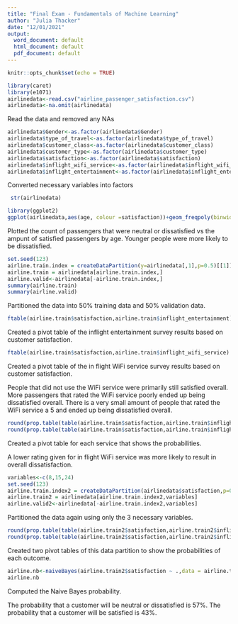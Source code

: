 ```yaml
---
title: "Final Exam - Fundamentals of Machine Learning"
author: "Julia Thacker"
date: "12/01/2021"
output:
  word_document: default
  html_document: default
  pdf_document: default
---
```


```r
knitr::opts_chunk$set(echo = TRUE)
```

```r
library(caret)
library(e1071)
airlinedata<-read.csv("airline_passenger_satisfaction.csv")
airlinedata<-na.omit(airlinedata)
```
Read the data and removed any NAs
```r
airlinedata$Gender<-as.factor(airlinedata$Gender)
airlinedata$type_of_travel<-as.factor(airlinedata$type_of_travel)
airlinedata$customer_class<-as.factor(airlinedata$customer_class)
airlinedata$customer_type<-as.factor(airlinedata$customer_type)
airlinedata$satisfaction<-as.factor(airlinedata$satisfaction)
airlinedata$inflight_wifi_service<-as.factor(airlinedata$inflight_wifi_service)
airlinedata$inflight_entertainment<-as.factor(airlinedata$inflight_entertainment)
```
Converted necessary variables into factors
```r
 str(airlinedata)
```

```r
library(ggplot2)
ggplot(airlinedata,aes(age, colour =satisfaction))+geom_freqpoly(binwidth=1)
```
Plotted the count of passengers that were neutral or dissatisfied vs the ampunt of satisfied passengers by age.
Younger people were more likely to be dissatisfied.
```r
set.seed(123)
airline.train.index = createDataPartition(y=airlinedata[,1],p=0.5)[[1]]
airline.train = airlinedata[airline.train.index,]
airline.valid<-airlinedata[-airline.train.index,]
summary(airline.train)
summary(airline.valid)
```
Partitioned the data into 50% training data and 50% validation data.
```r
ftable(airline.train$satisfaction,airline.train$inflight_entertainment)
```
Created a pivot table of the inflight entertainment survey results based on customer satisfaction.

```r
ftable(airline.train$satisfaction,airline.train$inflight_wifi_service)
```
Created a pivot table of the in flight WiFi service survey results based on customer satisfaction.

People that did not use the WiFi service were primarily still satisfied overall.
More passengers that rated the WiFi service poorly ended up being dissatisfied overall.
There is a very small amount of people that rated the WiFi service a 5 and ended up being dissatisfied overall.

```r
round(prop.table(table(airline.train$satisfaction,airline.train$inflight_entertainment),margin=1),2)
round(prop.table(table(airline.train$satisfaction,airline.train$inflight_wifi_service),margin=1),2)
```
Created a pivot table for each service that shows the probabilities.

A lower rating given for in flight WiFi service was more likely to result in overall dissatisfaction.

```r
variables<-c(8,15,24)
set.seed(123)
airline.train.index2 = createDataPartition(airlinedata$satisfaction,p=0.5,list=FALSE)
airline.train2 = airlinedata[airline.train.index2,variables]
airline.valid2<-airlinedata[-airline.train.index2,variables]
```
Partitioned the data again using only the 3 necessary variables.
```r
round(prop.table(table(airline.train2$satisfaction,airline.train2$inflight_entertainment),margin=1),2)
round(prop.table(table(airline.train2$satisfaction,airline.train2$inflight_wifi_service),margin=1),2)
```
Created two pivot tables of this data partition to show the probabilities of each outcome.

```r
airline.nb<-naiveBayes(airline.train2$satisfaction ~ .,data = airline.train2)
airline.nb
```
Computed the Naive Bayes probability.

The probability that a customer will be neutral or dissatisfied is 57%. The probability that a customer will be satisfied is 43%.

